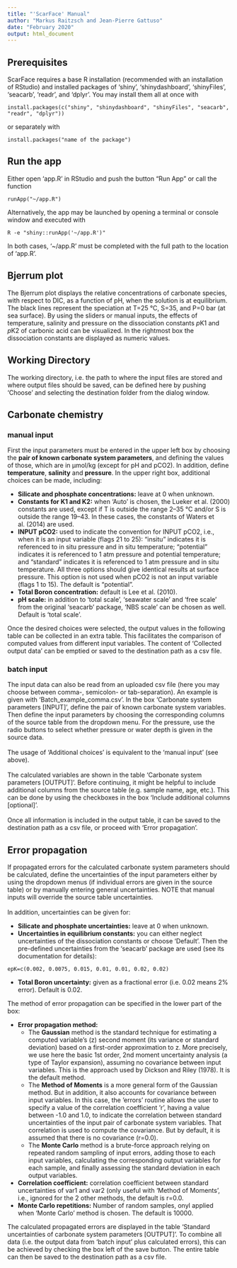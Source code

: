 ```yaml
---
title: "'ScarFace' Manual"
author: "Markus Raitzsch and Jean-Pierre Gattuso"
date: "February 2020"
output: html_document
---
```


## Prerequisites
ScarFace requires a base R installation (recommended with an installation of RStudio) and installed packages of 'shiny', 'shinydashboard', 'shinyFiles', 'seacarb', 'readr', and 'dplyr'. You may install them all at once with

```undefined
install.packages(c("shiny", "shinydashboard", "shinyFiles", "seacarb", "readr", "dplyr"))
```

or separately with

```undefined
install.packages("name of the package")
```

## Run the app
Either open 'app.R' in RStudio and push the button "Run App" or call the function
```undefined
runApp("~/app.R")
```
Alternatively, the app may be launched by opening a terminal or console window and executed with
```undefined
R -e "shiny::runApp('~/app.R')"
```
In both cases, '~/app.R' must be completed with the full path to the location of 'app.R'.

## Bjerrum plot
The Bjerrum plot displays the relative concentrations of carbonate species, with respect to DIC, as a function of pH, when the solution is at equilibrium. The black lines represent the speciation at T=25 °C, S=35, and P=0 bar (at sea surface). By using the sliders or manual inputs, the effects of temperature, salinity and pressure on the dissociation constants *p*K1 and *p*K2 of carbonic acid can be visualized. In the rightmost box the dissociation constants are displayed as numeric values.

## Working Directory
The working directory, i.e. the path to where the input files are stored and where output files should be saved, can be defined here by pushing 'Choose' and selecting the destination folder from the dialog window.

## Carbonate chemistry
### manual input
First the input parameters must be entered in the upper left box by choosing the **pair of known carbonate system parameters**, and defining the values of those, which are in µmol/kg (except for pH and pCO2). In addition, define **temperature**, **salinity** and **pressure**. In the upper right box, additional choices can be made, including: <br>

* **Silicate and phosphate concentrations:** leave at 0 when unknown.
* **Constants for K1 and K2:** when 'Auto' is chosen, the Lueker et al. (2000) constants are used, except if T is outside the range 2--35 °C and/or S is outside the range 19--43. In these cases, the constants of Waters et al. (2014) are used.
* **INPUT pCO2:** used to indicate the convention for INPUT pCO2, i.e., when it is an input variable (flags 21 to 25): "insitu" indicates it is referenced to in situ pressure and in situ temperature; "potential" indicates it is referenced to 1 atm pressure and potential temperature; and "standard" indicates it is referenced to 1 atm pressure and in situ temperature. All three options should give identical results at surface pressure. This option is not used when pCO2 is not an input variable (flags 1 to 15). The default is "potential".
* **Total Boron concentration:** default is Lee et al. (2010).
* **pH scale:** in addition to 'total scale', 'seawater scale' and 'free scale' from the original 'seacarb' package, 'NBS scale' can be chosen as well. Default is 'total scale'.

Once the desired choices were selected, the output values in the following table can be collected in an extra table. This facilitates the comparison of computed values from different input variables. The content of 'Collected output data' can be emptied or saved to the destination path as a csv file.

### batch input
The input data can also be read from an uploaded csv file (here you may choose between comma-, semicolon- or tab-separation). An example is given with 'Batch_example_comma.csv'. In the box 'Carbonate system parameters [INPUT]', define the pair of known carbonate system variables. Then define the input parameters by choosing the corresponding columns of the source table from the dropdown menu. For the pressure, use the radio buttons to select whether pressure or water depth is given in the source data. <br><br>
The usage of 'Additional choices' is equivalent to the 'manual input' (see above). <br><br>
The calculated variables are shown in the table 'Carbonate system parameters [OUTPUT]'. Before continuing, it might be helpful to include additional columns from the source table (e.g. sample name, age, etc.). This can be done by using the checkboxes in the box 'Include additional columns [optional]'. <br><br>
Once all information is included in the output table, it can be saved to the destination path as a csv file, or proceed with 'Error propagation'.

## Error propagation
If propagated errors for the calculated carbonate system parameters should be calculated, define the uncertainties of the input parameters either by using the dropdown menus (if individual errors are given in the source table) or by manually entering general uncertainties. NOTE that manual inputs will override the source table uncertainties. <br><br>
In addition, uncertainties can be given for: <br>

* **Silicate and phosphate uncertainties:** leave at 0 when unknown.
* **Uncertainties in equilibrium constants:** you can either neglect uncertainties of the dissociation constants or choose 'Default'. Then the pre-defined uncertainties from the 'seacarb' package are used (see its documentation for details):
```undefined
epK=c(0.002, 0.0075, 0.015, 0.01, 0.01, 0.02, 0.02)
```

* **Total Boron uncertainty:** given as a fractional error (i.e. 0.02 means 2% error). Default is 0.02. <br>

The method of error propagation can be specified in the lower part of the box: <br>

* **Error propagation method:**
    + The **Gaussian** method is the standard technique for estimating a computed variable’s (z) second moment (its variance or standard deviation) based on a first-order approximation to z. More precisely, we use here the basic 1st order, 2nd moment uncertainty analysis (a type of Taylor expansion), assuming no covariance between input variables. This is the approach used by Dickson and Riley (1978). It is the default method.
    + The **Method of Moments** is a more general form of the Gaussian method. But in addition, it also accounts for covariance between input variables. In this case, the ’errors’ routine allows the user to specify a value of the correlation coefficient ’r’, having a value between -1.0 and 1.0, to indicate the correlation between standard uncertainties of the input pair of carbonate system variables. That correlation is used to compute the covariance. But by default, it is assumed that there is no covariance (r=0.0).
    + The **Monte Carlo** method is a brute-force approach relying on repeated random sampling of input errors, adding those to each input variables, calculating the corresponding
output variables for each sample, and finally assessing the standard deviation in each output variables.
* **Correlation coefficient:** correlation coefficient between standard uncertainties of var1 and var2 (only useful with 'Method of Moments', i.e., ignored for the 2 other methods, the default is r=0.0. <br>
* **Monte Carlo repetitions:** Number of random samples, onyl applied when 'Monte Carlo' method is chosen. The default is 10000.

The calculated propagated errors are displayed in the table 'Standard uncertainties of carbonate system parameters [OUTPUT]'. To combine all data (i.e. the output data from 'batch input' plus calculated errors), this can be achieved by checking the box left of the save button. The entire table can then be saved to the destination path as a csv file.
